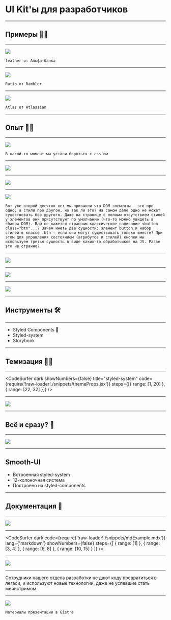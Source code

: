 
<Head>
  <title>UI kits</title>
</Head>


# UI Kit'ы для разработчиков

---


## Примеры 🏄‍♂️

---


<Image src="./assets/alfaExample.png" />

```notes
feather от Альфа-банка
```

---


<Image src="./assets/ramblerExample.png" />

```notes
Ratio от Rambler
```

---


<Image src="./assets/atlasExample.png" />

```notes
Atlas от Atlassian
```

---


## Опыт 👷‍♂️

---

<Image
  size="75vw"
  src="https://media.giphy.com/media/yYSSBtDgbbRzq/giphy.gif"
/>

```notes
В какой-то момент мы устали бороться с css'ом
```

---

<Image size="90vh" src="./assets/cnExample.png" />

---

<Image size="90vh" src="./assets/styledExample.png" />

---

<Image size="110vh" src="./assets/separation-of-concerns.jpg" />

```notes
Вот уже второй десяток лет мы привыкли что DOM элементы - это про одно, а стили про другое, но так ли это? На самом деле одно не может существовать без другого. Даже на странице с полным отсутствием стилей у элементов они присутствуют по умолчанию (что-то можно увидеть в shadow-DOM). Вам не кажется странным классическое написание <button class="btn"...? Зачем иметь две сущности: элемент button и набор стилей в классе .btn - если они могут существовать только вместе? При этом для управления состоянием (атрибутов и стилей) кнопки мы используем третью сущность в виде каких-то обработчиков на JS. Разве это не странно?
```

---

<Image size="100vh" src="./assets/hypeCycle.jpg" />

---

<Image size="67vh" src="./assets/horse.jpeg" />

---

<Image size="67vh" src="./assets/chipNdale.png" />

---


## Инструменты 🛠

---


<ul>
  <Appear>
    <li>Styled Components 💅</li>
    <li>Styled-system</li>
    <li>Storybook</li>
  </Appear>
</ul>

---


## Темизация 👩‍🎨

---


<CodeSurfer
  dark
  showNumbers={false}
  title="styled-system"
  code={require('!raw-loader!./snippets/themeProps.jsx')}
  steps={[{ range: [1, 20] }, { range: [22, 32] }]}
/>

---

<Image size="125vh" src="./assets/storybook.png" />

---


## Всё и сразу? 🤔

---


<Image size="90vh" src="./assets/smoothUI.png" />

---


## Smooth-UI

<ul>
  <Appear>
    <li>Встроенная styled-system</li>
    <li>12-колоночная система</li>
    <li>Построено на styled-components</li>
  </Appear>
</ul>

---


## Документация 📖

---


<Image size="90vh" src="./assets/docz.png" />

---


<CodeSurfer
  dark
  code={require('!raw-loader!./snippets/mdExample.mdx')}
  lang={'markdown'}
  showNumbers={false}
  steps={[
    { range: [1] },
    { range: [3, 4] },
    { range: [6, 8] },
    { range: [10, 15] }
  ]}
/>

---


<Image size="85vw" src="./assets/mdxExample.png" />

---


Сотрудники нашего отдела разработки не дают коду превратиться в легаси, и используют новые технологии, даже не успевшие стать мейнстримом.

---


<Image size="60vh" src="./assets/qr-code.svg" />

```notes
Материалы презентации в Gist'е
```
